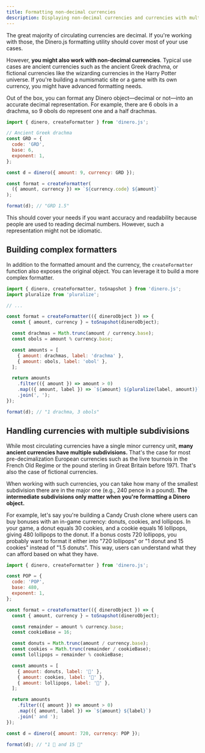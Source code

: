 ```yaml
---
title: Formatting non-decimal currencies
description: Displaying non-decimal currencies and currencies with multiple subdivisions.
---
```


The great majority of circulating currencies are decimal. If you're working with those, the Dinero.js formatting utility should cover most of your use cases.

However, **you might also work with non-decimal currencies**. Typical use cases are ancient currencies such as the ancient Greek drachma, or fictional currencies like the wizarding currencies in the Harry Potter universe. If you're building a numismatic site or a game with its own currency, you might have advanced formatting needs.

Out of the box, you can format any Dinero object—decimal or not—into an accurate decimal representation. For example, there are 6 obols in a drachma, so 9 obols do represent one and a half drachmas.

```jsx
import { dinero, createFormatter } from 'dinero.js';

// Ancient Greek drachma
const GRD = {
  code: 'GRD',
  base: 6,
  exponent: 1,
};

const d = dinero({ amount: 9, currency: GRD });

const format = createFormatter(
  ({ amount, currency }) => `${currency.code} ${amount}`
);

format(d); // "GRD 1.5"
```

This should cover your needs if you want accuracy and readability because people are used to reading decimal numbers. However, such a representation might not be idiomatic.

## Building complex formatters

In addition to the formatted amount and the currency, the `createFormatter` function also exposes the original object. You can leverage it to build a more complex formatter.

```jsx
import { dinero, createFormatter, toSnapshot } from 'dinero.js';
import pluralize from 'pluralize';

// ...

const format = createFormatter(({ dineroObject }) => {
  const { amount, currency } = toSnapshot(dineroObject);

  const drachmas = Math.trunc(amount / currency.base);
  const obols = amount % currency.base;

  const amounts = [
    { amount: drachmas, label: 'drachma' },
    { amount: obols, label: 'obol' },
  ];

  return amounts
    .filter(({ amount }) => amount > 0)
    .map(({ amount, label }) => `${amount} ${pluralize(label, amount)}`)
    .join(', ');
});

format(d); // "1 drachma, 3 obols"
```

## Handling currencies with multiple subdivisions

While most circulating currencies have a single minor currency unit, **many ancient currencies have multiple subdivisions.** That's the case for most pre-decimalization European currencies such as the livre tournois in the French Old Regime or the pound sterling in Great Britain before 1971. That's also the case of fictional currencies.

When working with such currencies, you can take how many of the smallest subdivision there are in the major one (e.g., 240 pence in a pound). **The intermediate subdivisions only matter when you're formatting a Dinero object.**

For example, let's say you're building a Candy Crush clone where users can buy bonuses with an in-game currency: donuts, cookies, and lollipops. In your game, a donut equals 30 cookies, and a cookie equals 16 lollipops, giving 480 lollipops to the donut. If a bonus costs 720 lollipops, you probably want to format it either into "720 lollipops" or "1 donut and 15 cookies" instead of "1.5 donuts". This way, users can understand what they can afford based on what they have.

```jsx
import { dinero, createFormatter } from 'dinero.js';

const POP = {
  code: 'POP',
  base: 480,
  exponent: 1,
};

const format = createFormatter(({ dineroObject }) => {
  const { amount, currency } = toSnapshot(dineroObject);

  const remainder = amount % currency.base;
  const cookieBase = 16;

  const donuts = Math.trunc(amount / currency.base);
  const cookies = Math.trunc(remainder / cookieBase);
  const lollipops = remainder % cookieBase;

  const amounts = [
    { amount: donuts, label: '🍩' },
    { amount: cookies, label: '🍪' },
    { amount: lollipops, label: '🍭' },
  ];

  return amounts
    .filter(({ amount }) => amount > 0)
    .map(({ amount, label }) => `${amount} ${label}`)
    .join(' and ');
});

const d = dinero({ amount: 720, currency: POP });

format(d); // "1 🍩 and 15 🍪"
```
